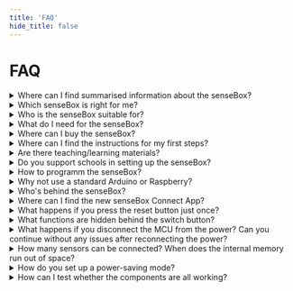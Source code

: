 ```yaml
---
title: 'FAQ'
hide_title: false
---
```


# FAQ

<details>
  <summary>Where can I find summarised information about the senseBox?</summary>
  
All important information about the different senseBoxes can be found [here](https://sensebox.de/en/products)

</details>

<details>
  <summary>Which senseBox is right for me?</summary>

The [senseBox:edu](https://sensebox.kaufen/product/sensebox-edu)is the version of the senseBox specially developed for use in the educational sector. In addition to the senseBox MCU, it contains sensors for temperature, humidity, air pressure, brightness, UV intensity, distances and noise, a display, a WiFi and an SD card module as well as other electronic components. 
All components are located in a tidy plastic box and are always well protected and easy to check even with regular use. 
The [senseBox:mini](https://sensebox.kaufen/product/sensebox-mini) is the entry-level set into the world of the senseBox. 
It contains the senseBox MCU, the WiFi module, the display and the senseBox environmental sensor (possibility to measure temperature, humidity, air pressure and indoor air quality). 
The senseBox:mini offers everything you need to start with IoT projects, such as a home server or a chatbot. The senseBox:mini is also available as a class kit. 
More information about the senseBox:mini class kit can be found in the attached information sheet. 
The [senseBox:home](https://sensebox.kaufen/product/sensebox-home) is a DIY environmental monitoring station kit that can share its measurement values online on the openSenseMap. 
We have already put together the microcontroller and some basic components as a set. All other sensors and components can be selected independently to create an individual environmental monitoring station. 
The matching program code is provided by us, so there is no need to program it.

</details>

<details>
  <summary>Who is the senseBox suitable for?</summary>

In a school context, we recommend a minimum age of 12 years. 
This recommendation is, of course, highly dependent on the supervision ratio. 
We also conduct workshops in primary schools.

</details>

<details>
  <summary>What do I need for the senseBox?</summary>

A senseBox contains everything you need. 
Except for a computer and an internet connection, of course.

</details>

<details>
  <summary>Where can I buy the senseBox?</summary>

The senseBox is available in our own online shop at [sensebox.kaufen](https://sensebox.kaufen).

</details>

<details>
  <summary>Where can I find the instructions for my first steps?</summary>

Here in the Docs you will find instructions for the first steps with [Blockly for senseBox](/docs/boards/mcus2/mcus2-in-betrieb-nehmen) and and the [Arduino IDE](docs/category/arduino).

</details>

<details>
  <summary>Are there teaching/learning materials?</summary>

Yes! Working with the senseBox depends on the provided material.
For the senseBox:edu and <b>senseBox:mini</b> you will find [teaching material](https://sensebox.de/en/material) and [projects](https://sensebox.de/en/projects/) on our website. 
Instructions for the <b>senseBox:home</b> can be found [here](docs/category/aufbau-und-installation-1) in the Docs.
All materials are open educational resources (OER) and are therefore available free of cost.

</details>

<details>
  <summary>Do you support schools in setting up the senseBox?</summary>

Yes! Just contact us and we will see how we can set up the senseBox at your school.

</details>

<details>
  <summary>How to programm the senseBox?</summary>

The senseBox can be programmed graphically using [Blockly for senseBox](https://blockly.sensebox.de/ardublockly/?board=sensebox-mcu) and [openroberta](https://lab.open-roberta.org/), or text-based using the [Arduino IDE](https://www.arduino.cc/). 
For more information on how to use the programming environments, refer to the [Docs](https://docs.sensebox.de/).

</details>

<details>
  <summary>Why not use a standard Arduino or Raspberry?</summary>

The Raspberry is too complicated for use with beginner programmers and too powerful for our purposes.
The senseBox MCU was specially developed on an Arduino basis and offers everything that a standard Arduino offers.
In addition, it allows browser-based programming without software installation and easy connection of sensors via JST cable.

</details>

<details>
  <summary>Who's behind the senseBox?</summary>

The senseBox was developed at the student lab [GI@School](https://www.uni-muenster.de/Geoinformatics/gi-at-school/) of the University of Münster.  
After funding by the German Federal Ministry of Education and Research, the [reedu GmbH & Co. KG](https://reedu.de/) was founded in 2018. Today, reedu and the University of Münster jointly manage everything related to the senseBox.

</details>

<details>
  <summary>Where can I find the new senseBox Connect App?</summary>

You can download the app in the Apple [Appstore](https://apps.apple.com/ca/app/sensebox-connect/id1586961095?ign-mpt=uo%3D2). 
Further information about the app and how to use it can be found at [sensebox.de/app](https://sensebox.de/app)

  </details>

<details>
  <summary>What happens if you press the reset button just once?</summary>

The MCU restarts the sketch that is currently uploaded to the MCU.

</details>

<details>
  <summary>What functions are hidden behind the switch button?</summary>

The switch button can be controlled programmatically with the initialization `Button switchButton(0);`. 
You can check if the button was pressed in the program with the line `switchButton.isPressed()`. 
In an [example project](https://sensebox.de/projects/de/2021-01-05-display) with the display you can see a short instruction on how it works.

</details>

<details>
  <summary>What happens if you disconnect the MCU from the power? Can you continue without any issues after reconnecting the power?</summary>

Yes, you can continue without any issues. Just remember that the program starts "from the beginning" and executes the `setup()` function first.

</details>

<details>
  <summary>How many sensors can be connected? When does the internal memory run out of space?</summary>

As many as the senseBox has connections.
In addition, you can use additional I2C sensors with the help of the [Multiplexer](https://sensebox.kaufen/product/multiplexer).
However, you cannot connect two identical I2C sensors to the same MCU without the Expander.
That means you can't connect the HDC1080 twice to the same MCU. For that you would need the Expander.
The percentage of internal memory used is displayed at the end of the upload (via the Arduino IDE).
So far we have not reached the point where an MCU was "full".
This was rather always limited by the hardware (i.e. number of connections) or coupled to the transmission type (LoRa has a limit of ~14 measured values).

</details>

<details>
  <summary>How do you set up a power-saving mode?</summary>

In the senseBox MCU there is no power-saving mode. 
However, you can program the MCU to save power. 
This can mean, among other things, that measurement values are only uploaded every 10 minutes and within these 10 minutes the MCU is "put to sleep". 
This can be done either via this [Library](https://www.arduino.cc/reference/en/libraries/arduino-low-power/lowpower.deepsleep/) or via other power-saving measures (Wifi off in the meantime, sensors off, ...)

</details>

<details>
  <summary>How can I test whether the components are all working?</summary>

If you have installed the [Arduino IDE and the senseBox Board Support Package](/docs/category/arduino), you can load a sketch in the Arduino IDE under File->Examples->senseBox-Tests->mcu_component_test`` that tests all connected sensors and displays initial values. 
If you specify your WiFi data in line 25 and 26, you can also test the connection to the openSenseMap using a WiFi Bee. 
After you have uploaded the sketch, all instructions will be displayed in the Serial Monitor.

</details>
